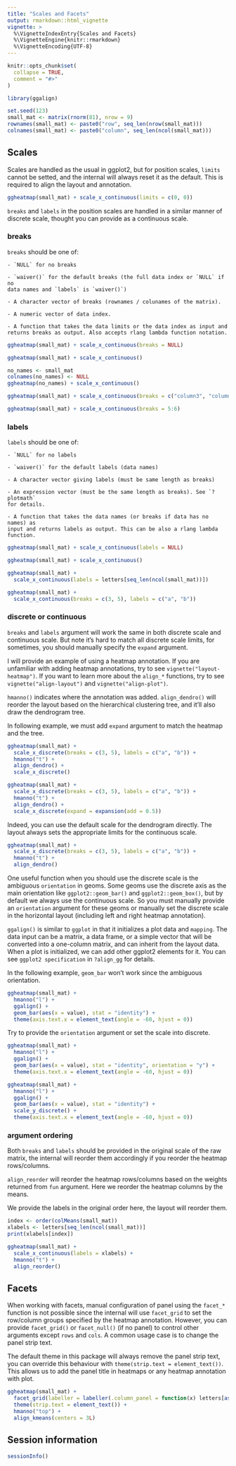 ```yaml
---
title: "Scales and Facets"
output: rmarkdown::html_vignette
vignette: >
  %\VignetteIndexEntry{Scales and Facets}
  %\VignetteEngine{knitr::rmarkdown}
  %\VignetteEncoding{UTF-8}
---
```


```r
knitr::opts_chunk$set(
  collapse = TRUE,
  comment = "#>"
)
```

```r
library(ggalign)
```

```r
set.seed(123)
small_mat <- matrix(rnorm(81), nrow = 9)
rownames(small_mat) <- paste0("row", seq_len(nrow(small_mat)))
colnames(small_mat) <- paste0("column", seq_len(ncol(small_mat)))
```

## Scales
Scales are handled as the usual in ggplot2, but for position scales, `limits`
cannot be setted, and the internal will always reset it as the default. This is
required to align the layout and annotation.
```r
ggheatmap(small_mat) + scale_x_continuous(limits = c(0, 0))
```

`breaks` and `labels` in the position scales are handled in a similar manner of
discrete scale, thought you can provide as a continuous scale.

### breaks
`breaks` should be one of:

    - `NULL` for no breaks

    - `waiver()` for the default breaks (the full data index or `NULL` if no
    data names and `labels` is `waiver()`)

    - A character vector of breaks (rownames / colunames of the matrix).

    - A numeric vector of data index.

    - A function that takes the data limits or the data index as input and
    returns breaks as output. Also accepts rlang lambda function notation. 

```r
ggheatmap(small_mat) + scale_x_continuous(breaks = NULL)
```

```r
ggheatmap(small_mat) + scale_x_continuous()
```

```r
no_names <- small_mat
colnames(no_names) <- NULL
ggheatmap(no_names) + scale_x_continuous()
```

```r
ggheatmap(small_mat) + scale_x_continuous(breaks = c("column3", "column5"))
```

```r
ggheatmap(small_mat) + scale_x_continuous(breaks = 5:6)
```

### labels
`labels` should be one of:

    - `NULL` for no labels

    - `waiver()` for the default labels (data names)

    - A character vector giving labels (must be same length as breaks)

    - An expression vector (must be the same length as breaks). See `?plotmath`
    for details. 

    - A function that takes the data names (or breaks if data has no names) as
    input and returns labels as output. This can be also a rlang lambda
    function.

```r
ggheatmap(small_mat) + scale_x_continuous(labels = NULL)
```

```r
ggheatmap(small_mat) + scale_x_continuous()
```

```r
ggheatmap(small_mat) +
  scale_x_continuous(labels = letters[seq_len(ncol(small_mat))])
```

```r
ggheatmap(small_mat) +
  scale_x_continuous(breaks = c(3, 5), labels = c("a", "b"))
```

### discrete or continuous
`breaks` and `labels` argument will work the same in both discrete scale and
continuous scale. But note it's hard to match all discrete scale limits, for
sometimes, you should manually specify the `expand` argument.

I will provide an example of using a heatmap annotation. If you are unfamiliar
with adding heatmap annotations, try to see `vignette("layout-heatmap")`. If you
want to learn more about the `align_*` functions, try to see
`vignette("align-layout")` and `vignette("align-plot")`. 

`hmanno()` indicates where the annotation was added. `align_dendro()` will
reorder the layout based on the hierarchical clustering tree, and it'll also
draw the dendrogram tree.

In following example, we must add `expand` argument to match the heatmap and
the tree.
```r
ggheatmap(small_mat) +
  scale_x_discrete(breaks = c(3, 5), labels = c("a", "b")) +
  hmanno("t") +
  align_dendro() +
  scale_x_discrete()
```

```r
ggheatmap(small_mat) +
  scale_x_discrete(breaks = c(3, 5), labels = c("a", "b")) +
  hmanno("t") +
  align_dendro() +
  scale_x_discrete(expand = expansion(add = 0.5))
```

Indeed, you can use the default scale for the dendrogram directly. The layout
always sets the appropriate limits for the continuous scale.

```r
ggheatmap(small_mat) +
  scale_x_discrete(breaks = c(3, 5), labels = c("a", "b")) +
  hmanno("t") +
  align_dendro()
```

One useful function when you should use the discrete scale is the ambiguous
`orientation` in geoms. Some geoms use the discrete axis as the main orientation
like `ggplot2::geom_bar()` and `ggplot2::geom_box()`, but by default we always
use the continuous scale. So you must manually provide an `orientation` argument
for these geoms or manually set the discrete scale in the horizontal layout
(including left and right heatmap annotation).

`ggalign()` is similar to `ggplot` in that it initializes a plot data and
`mapping`. The data input can be a matrix, a data frame, or a simple vector that
will be converted into a one-column matrix, and can inherit from the layout
data. When a plot is initialized, we can add other ggplot2 elements for it. You
can see `ggplot2 specification` in `?align_gg` for details.

In the following example, `geom_bar` won't work since the ambiguous orientation.
```r
ggheatmap(small_mat) +
  hmanno("l") +
  ggalign() +
  geom_bar(aes(x = value), stat = "identity") +
  theme(axis.text.x = element_text(angle = -60, hjust = 0))
```

Try to provide the `orientation` argument or set the scale into discrete.
```r
ggheatmap(small_mat) +
  hmanno("l") +
  ggalign() +
  geom_bar(aes(x = value), stat = "identity", orientation = "y") +
  theme(axis.text.x = element_text(angle = -60, hjust = 0))
```

```r
ggheatmap(small_mat) +
  hmanno("l") +
  ggalign() +
  geom_bar(aes(x = value), stat = "identity") +
  scale_y_discrete() +
  theme(axis.text.x = element_text(angle = -60, hjust = 0))
```

### argument ordering
Both `breaks` and `labels` should be provided in the original scale of the raw
matrix, the internal will reorder them accordingly if you reorder the heatmap
rows/columns.

`align_reorder` will reorder the heatmap rows/columns based on the weights
returned from `fun` argument. Here we reorder the heatmap columns by the means.

We provide the labels in the original order here, the layout will reorder them.
```r
index <- order(colMeans(small_mat))
xlabels <- letters[seq_len(ncol(small_mat))]
print(xlabels[index])

ggheatmap(small_mat) +
  scale_x_continuous(labels = xlabels) +
  hmanno("t") +
  align_reorder()
```

## Facets
When working with facets, manual configuration of panel using the `facet_*`
function is not possible since the internal will use `facet_grid` to set the
row/column groups specified by the heatmap annotation. However, you can provide
`facet_grid()` or `facet_null()` (if no panel) to control other arguments except
`rows` and `cols`. A common usage case is to change the panel strip text.

The default theme in this package will always remove the panel strip text, you
can override this behaviour with `theme(strip.text = element_text())`. This
allows us to add the panel title in heatmaps or any heatmap annotation with
plot.
```r
ggheatmap(small_mat) +
  facet_grid(labeller = labeller(.column_panel = function(x) letters[as.integer(x)])) +
  theme(strip.text = element_text()) +
  hmanno("top") +
  align_kmeans(centers = 3L)
```

## Session information
```r
sessionInfo()
```
